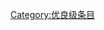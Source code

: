 {{catmore1|[[Wikipedia:书籍专题|Wikipedia:书籍专题]]}}
{{Articles by Quality| topic=书籍|project=书籍|format=TOC}}
{{Wikipedia category}}
{{emptycat}}
[[Category:优良级条目|Category:优良级条目]]